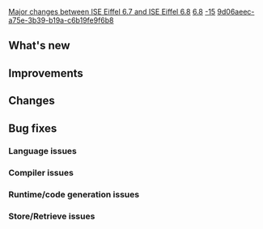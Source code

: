 [[Property:title|Major changes between ISE Eiffel 6.7 and ISE Eiffel 6.8]]
[[Property:link_title|6.8]]
[[Property:weight|-15]]
[[Property:uuid|9d06aeec-a75e-3b39-b19a-c6b19fe9f6b8]]
==What's new==
{{seealso|[[Differences between standard ECMA-367 and Eiffel Software implementation|Differences between standard ECMA-367 and Eiffel Software implementation]] }}

==Improvements==

==Changes==

==Bug fixes==

===Language issues===

===Compiler issues===

===Runtime/code generation issues===

===Store/Retrieve issues===


